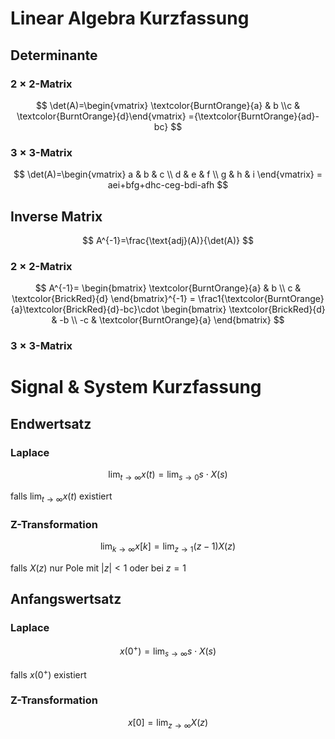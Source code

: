 # Linear Algebra Kurzfassung

## Determinante

### 2 $\times$ 2-Matrix

$$
\det(A)=\begin{vmatrix} \textcolor{BurntOrange}{a} & b \\c & \textcolor{BurntOrange}{d}\end{vmatrix} ={\textcolor{BurntOrange}{ad}-bc}
$$

### 3 $\times$ 3-Matrix

$$
\det(A)=\begin{vmatrix} a & b & c \\ d & e & f \\ g & h & i \end{vmatrix} = aei+bfg+dhc-ceg-bdi-afh
$$

## Inverse Matrix

$$
A^{-1}=\frac{\text{adj}(A)}{\det(A)}
$$

### 2 $\times$ 2-Matrix

$$
A^{-1}=
\begin{bmatrix} 
\textcolor{BurntOrange}{a} & b \\
c & \textcolor{BrickRed}{d}
\end{bmatrix}^{-1} =
\frac1{\textcolor{BurntOrange}{a}\textcolor{BrickRed}{d}-bc}\cdot
\begin{bmatrix}
\textcolor{BrickRed}{d} & -b \\
-c & \textcolor{BurntOrange}{a}
\end{bmatrix}
$$

### 3 $\times$ 3-Matrix

# Signal & System Kurzfassung

## Endwertsatz

### Laplace

$$
\lim_{t\rightarrow\infty}x(t)=\lim_{s\rightarrow0} s\cdot X(s)
$$

falls $\lim_{t\rightarrow\infty} x(t)$ existiert

### Z-Transformation

$$
\lim_{k\rightarrow\infty}x[k]=\lim_{z\rightarrow1}(z-1)X(z)
$$

falls $X(z)$ nur Pole mit $\lvert z\rvert < 1$ oder bei $z=1$

## Anfangswertsatz

### Laplace

$$
x(0^+)=\lim_{s\rightarrow\infty}s\cdot X(s)
$$

falls $x(0^+)$ existiert

### Z-Transformation

$$
x[0]=\lim_{z\rightarrow\infty}X(z)
$$
